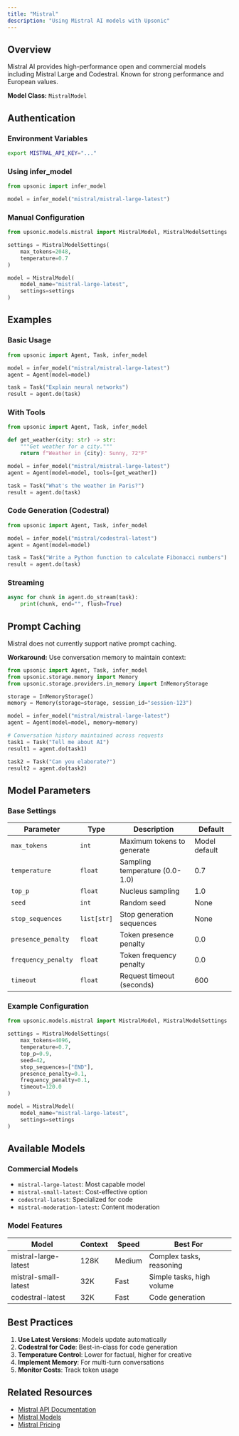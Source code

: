 ```yaml
---
title: "Mistral"
description: "Using Mistral AI models with Upsonic"
---
```


## Overview

Mistral AI provides high-performance open and commercial models including Mistral Large and Codestral. Known for strong performance and European values.

**Model Class:** `MistralModel`

## Authentication

### Environment Variables

```bash
export MISTRAL_API_KEY="..."
```

### Using infer_model

```python
from upsonic import infer_model

model = infer_model("mistral/mistral-large-latest")
```

### Manual Configuration

```python
from upsonic.models.mistral import MistralModel, MistralModelSettings

settings = MistralModelSettings(
    max_tokens=2048,
    temperature=0.7
)

model = MistralModel(
    model_name="mistral-large-latest",
    settings=settings
)
```

## Examples

### Basic Usage

```python
from upsonic import Agent, Task, infer_model

model = infer_model("mistral/mistral-large-latest")
agent = Agent(model=model)

task = Task("Explain neural networks")
result = agent.do(task)
```

### With Tools

```python
from upsonic import Agent, Task, infer_model

def get_weather(city: str) -> str:
    """Get weather for a city."""
    return f"Weather in {city}: Sunny, 72°F"

model = infer_model("mistral/mistral-large-latest")
agent = Agent(model=model, tools=[get_weather])

task = Task("What's the weather in Paris?")
result = agent.do(task)
```

### Code Generation (Codestral)

```python
from upsonic import Agent, Task, infer_model

model = infer_model("mistral/codestral-latest")
agent = Agent(model=model)

task = Task("Write a Python function to calculate Fibonacci numbers")
result = agent.do(task)
```

### Streaming

```python
async for chunk in agent.do_stream(task):
    print(chunk, end="", flush=True)
```

## Prompt Caching

Mistral does not currently support native prompt caching.

**Workaround:** Use conversation memory to maintain context:

```python
from upsonic import Agent, Task, infer_model
from upsonic.storage.memory import Memory
from upsonic.storage.providers.in_memory import InMemoryStorage

storage = InMemoryStorage()
memory = Memory(storage=storage, session_id="session-123")

model = infer_model("mistral/mistral-large-latest")
agent = Agent(model=model, memory=memory)

# Conversation history maintained across requests
task1 = Task("Tell me about AI")
result1 = agent.do(task1)

task2 = Task("Can you elaborate?")
result2 = agent.do(task2)
```

## Model Parameters

### Base Settings

| Parameter | Type | Description | Default |
|-----------|------|-------------|---------|
| `max_tokens` | `int` | Maximum tokens to generate | Model default |
| `temperature` | `float` | Sampling temperature (0.0-1.0) | 0.7 |
| `top_p` | `float` | Nucleus sampling | 1.0 |
| `seed` | `int` | Random seed | None |
| `stop_sequences` | `list[str]` | Stop generation sequences | None |
| `presence_penalty` | `float` | Token presence penalty | 0.0 |
| `frequency_penalty` | `float` | Token frequency penalty | 0.0 |
| `timeout` | `float` | Request timeout (seconds) | 600 |

### Example Configuration

```python
from upsonic.models.mistral import MistralModel, MistralModelSettings

settings = MistralModelSettings(
    max_tokens=4096,
    temperature=0.7,
    top_p=0.9,
    seed=42,
    stop_sequences=["END"],
    presence_penalty=0.1,
    frequency_penalty=0.1,
    timeout=120.0
)

model = MistralModel(
    model_name="mistral-large-latest",
    settings=settings
)
```

## Available Models

### Commercial Models
- `mistral-large-latest`: Most capable model
- `mistral-small-latest`: Cost-effective option
- `codestral-latest`: Specialized for code
- `mistral-moderation-latest`: Content moderation

### Model Features

| Model | Context | Speed | Best For |
|-------|---------|-------|----------|
| mistral-large-latest | 128K | Medium | Complex tasks, reasoning |
| mistral-small-latest | 32K | Fast | Simple tasks, high volume |
| codestral-latest | 32K | Fast | Code generation |

## Best Practices

1. **Use Latest Versions**: Models update automatically
2. **Codestral for Code**: Best-in-class for code generation
3. **Temperature Control**: Lower for factual, higher for creative
4. **Implement Memory**: For multi-turn conversations
5. **Monitor Costs**: Track token usage

## Related Resources

- [Mistral API Documentation](https://docs.mistral.ai/)
- [Mistral Models](https://docs.mistral.ai/getting-started/models/)
- [Mistral Pricing](https://mistral.ai/technology/#pricing)

